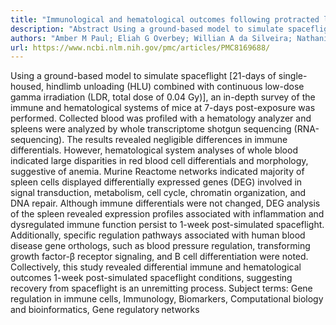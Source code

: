 ```yaml
---
title: "Immunological and hematological outcomes following protracted low dose/low dose rate ionizing radiation and simulated microgravity"
description: "Abstract Using a ground-based model to simulate spaceflight [21-days of single-housed, hindlimb unloading (HLU) combined with continuous low-dose gamma irradiation (LDR, total dose of 0.04 Gy)], an in..."
authors: "Amber M Paul; Eliah G Overbey; Willian A da Silveira; Nathaniel Szewczyk; Nina C Nishiyama; Michael J Pecaut; Sulekha Anand; Jonathan M Galazka; Xiao Wen Mao"
url: https://www.ncbi.nlm.nih.gov/pmc/articles/PMC8169688/
---
```


Using a ground-based model to simulate spaceflight [21-days of single-housed, hindlimb unloading (HLU) combined with continuous low-dose gamma irradiation (LDR, total dose of 0.04 Gy)], an in-depth survey of the immune and hematological systems of mice at 7-days post-exposure was performed. Collected blood was profiled with a hematology analyzer and spleens were analyzed by whole transcriptome shotgun sequencing (RNA-sequencing). The results revealed negligible differences in immune differentials. However, hematological system analyses of whole blood indicated large disparities in red blood cell differentials and morphology, suggestive of anemia. Murine Reactome networks indicated majority of spleen cells displayed differentially expressed genes (DEG) involved in signal transduction, metabolism, cell cycle, chromatin organization, and DNA repair. Although immune differentials were not changed, DEG analysis of the spleen revealed expression profiles associated with inflammation and dysregulated immune function persist to 1-week post-simulated spaceflight. Additionally, specific regulation pathways associated with human blood disease gene orthologs, such as blood pressure regulation, transforming growth factor-β receptor signaling, and B cell differentiation were noted. Collectively, this study revealed differential immune and hematological outcomes 1-week post-simulated spaceflight conditions, suggesting recovery from spaceflight is an unremitting process. Subject terms: Gene regulation in immune cells, Immunology, Biomarkers, Computational biology and bioinformatics, Gene regulatory networks
